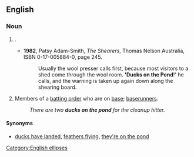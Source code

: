 ==English==

===Noun===
{{infl|en|noun|head=[[ducks]] [[on]] [[the]] [[pond]]}}

# {{Australia}} {{non-gloss definition|A coded warning called out by men working in a [[shearing shed]] alerting each other that guests ("ducks") are present ("in the pond"), so that for politeness they can moderate their language, ie, avoid obscenities or subjects improper for mixed company}}.
#* '''1982''', Patsy Adam-Smith, ''The Shearers'', Thomas Nelson Australia, ISBN 0-17-005884-0, page 245.
#*: Usually the wool presser calls first, because most visitors to a shed come through the wool room.  ''''Ducks on the Pond'''!' he calls, and the warning is taken up again down along the shearing board.
# {{baseball}} Members of a [[batting order]] who are on [[base]]; [[baserunner]]s.
#:''There are two '''ducks on the pond''' for the cleanup hitter.''

====Synonyms====
* [[ducks have landed]], [[feathers flying]], [[they're on the pond]] <!-- this one and "ducks on the pond" are the most usual two forms -->

[[Category:English ellipses]]